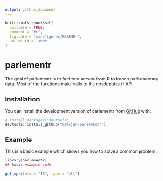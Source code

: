 ```yaml
---
output: github_document
---
```


<!-- README.md is generated from README.Rmd. Please edit that file -->

```r
knitr::opts_chunk$set(
  collapse = TRUE,
  comment = "#>",
  fig.path = "man/figures/README-",
  out.width = "100%"
)
```

# parlementr

<!-- badges: start -->
<!-- badges: end -->

The goal of parlementr is to facilitate access from R to french parliamentary data. Most of the functions make calls to the nosdeputes.fr API. 

## Installation

You can install the development version of parlementr from [GitHub](https://github.com/) with:

``` r
# install.packages("devtools")
devtools::install_github("malojan/parlementr")
```

## Example

This is a basic example which shows you how to solve a common problem:

```r
library(parlementr)
## basic example code

get_mps(term = "15", type = "all")
```



